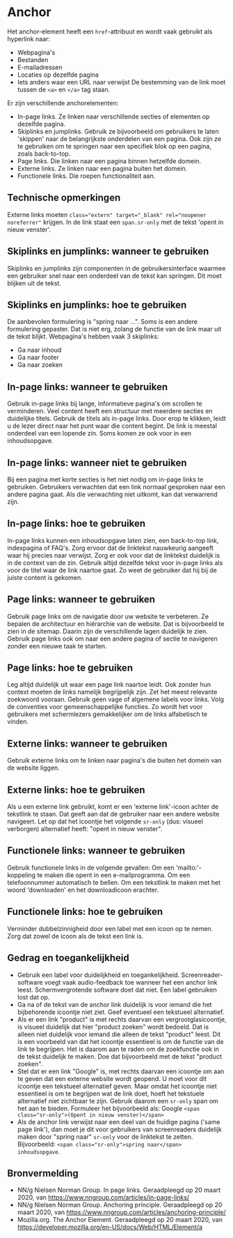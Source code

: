 
# Anchor

<StorybookComponent name="voorbeeldpagina-s-toepassingen-componenten-link" isExamplePage={true} variant="link" />

Het anchor-element heeft een `href`-attribuut en wordt vaak gebruikt als hyperlink naar:

- Webpagina's
- Bestanden
- E-mailadressen
- Locaties op dezelfde pagina
- Iets anders waar een URL naar verwijst
  De bestemming van de link moet tussen de `<a>` en `</a>` tag staan.

Er zijn verschillende anchorelementen:

- In-page links. Ze linken naar verschillende secties of elementen op dezelfde pagina.
- Skiplinks en jumplinks. Gebruik ze bijvoorbeeld om gebruikers te laten 'skippen' naar de belangrijkste onderdelen van een pagina. Ook zijn ze te gebruiken om te springen naar een specifiek blok op een pagina, zoals back-to-top.
- Page links. Die linken naar een pagina binnen hetzelfde domein.
- Externe links. Ze linken naar een pagina buiten het domein.
- Functionele links. Die roepen functionaliteit aan.

## Technische opmerkingen

Externe links moeten `class="extern" target="_blank" rel="noopener noreferrer"` krijgen. In de link staat een `span.sr-only` met de tekst 'opent in nieuw venster'.

## Skiplinks en jumplinks: wanneer te gebruiken

Skiplinks en jumplinks zijn componenten in de gebruikersinterface waarmee een gebruiker snel naar een onderdeel van de tekst kan springen. Dit moet blijken uit de tekst.

## Skiplinks en jumplinks: hoe te gebruiken

De aanbevolen formulering is "spring naar ...". Soms is een andere formulering gepaster. Dat is niet erg, zolang de functie van de link maar uit de tekst blijkt. Webpagina's hebben vaak 3 skiplinks:

- Ga naar inhoud
- Ga naar footer
- Ga naar zoeken

## In-page links: wanneer te gebruiken

Gebruik in-page links bij lange, informatieve pagina's om scrollen te verminderen. Veel content heeft een structuur met meerdere secties en duidelijke titels. Gebruik de titels als in-page links. Door erop te klikken, leidt u de lezer direct naar het punt waar die content begint. De link is meestal onderdeel van een lopende zin. Soms komen ze ook voor in een inhoudsopgave.

## In-page links: wanneer niet te gebruiken

Bij een pagina met korte secties is het niet nodig om in-page links te gebruiken. Gebruikers verwachten dat een link normaal gesproken naar een andere pagina gaat. Als die verwachting niet uitkomt, kan dat verwarrend zijn.

## In-page links: hoe te gebruiken

In-page links kunnen een inhoudsopgave laten zien, een back-to-top link, indexpagina of FAQ's. Zorg ervoor dat de linktekst nauwkeurig aangeeft waar hij precies naar verwijst. Zorg er ook voor dat de linktekst duidelijk is in de context van de zin. Gebruik altijd dezelfde tekst voor in-page links als voor de titel waar de link naartoe gaat. Zo weet de gebruiker dat hij bij de juiste content is gekomen.

## Page links: wanneer te gebruiken

Gebruik page links om de navigatie door uw website te verbeteren. Ze bepalen de architectuur en hiërarchie van de website. Dat is bijvoorbeeld te zien in de sitemap. Daarin zijn de verschillende lagen duidelijk te zien. Gebruik page links ook om naar een andere pagina of sectie te navigeren zonder een nieuwe taak te starten.

## Page links: hoe te gebruiken

Leg altijd duidelijk uit waar een page link naartoe leidt. Ook zonder hun context moeten de links namelijk begrijpelijk zijn.
Zet het meest relevante zoekwoord vooraan.
Gebruik geen vage of algemene labels voor links.
Volg de conventies voor gemeenschappelijke functies. Zo wordt het voor gebruikers met schermlezers gemakkelijker om de links alfabetisch te vinden.

## Externe links: wanneer te gebruiken

Gebruik externe links om te linken naar pagina's die buiten het domein van de website liggen.

## Externe links: hoe te gebruiken

Als u een externe link gebruikt, komt er een 'externe link'-icoon achter de tekstlink te staan. Dat geeft aan dat de gebruiker naar een andere website navigeert. Let op dat het icoontje het volgende `sr-only` (dus: visueel verborgen) alternatief heeft: "opent in nieuw venster".

## Functionele links: wanneer te gebruiken

Gebruik functionele links in de volgende gevallen:
Om een 'mailto:'-koppeling te maken die opent in een e-mailprogramma.
Om een telefoonnummer automatisch te bellen.
Om een tekstlink te maken met het woord 'downloaden' en het downloadicoon erachter.

## Functionele links: hoe te gebruiken

Verminder dubbelzinnigheid door een label met een icoon op te nemen. Zorg dat zowel de icoon als de tekst een link is.

## Gedrag en toegankelijkheid

- Gebruik een label voor duidelijkheid en toegankelijkheid. Screenreader-software voegt vaak audio-feedback toe wanneer het een anchor link leest. Schermvergrotende software doet dat niet. Een label gebruiken lost dat op.
- Ga na of de tekst van de anchor link duidelijk is voor iemand die het bijbehorende icoontje niet ziet. Geef eventueel een tekstueel alternatief.
- Als er een link "product" is met rechts daarvan een vergrootglasicoontje, is visueel duidelijk dat hier "product zoeken" wordt bedoeld. Dat is alleen niet duidelijk voor iemand die alleen de tekst "product" leest. Dit is een voorbeeld van dat het icoontje essentieel is om de functie van de link te begrijpen. Het is daarom aan te raden om de zoekfunctie ook in de tekst duidelijk te maken. Doe dat bijvoorbeeld met de tekst "product zoeken".
- Stel dat er een link "Google" is, met rechts daarvan een icoontje om aan te geven dat een externe website wordt geopend. U moet voor dit icoontje een tekstueel alternatief geven. Maar omdat het icoontje niet essentieel is om te begrijpen wat de link doet, hoeft het tekstuele alternatief niet zichtbaar te zijn. Gebruik daarom een `sr-only` span om het aan te bieden. Formuleer het bijvoorbeeld als: Google `<span class="sr-only">(Opent in nieuw venster)</span>`
- Als de anchor link verwijst naar een deel van de huidige pagina ('same page link'), dan moet je dit voor gebruikers van screenreaders duidelijk maken door "spring naar" `sr-only` voor de linktekst te zetten. Bijvoorbeeld: `<span class="sr-only">spring naar</span> inhoudsopgave`.

## Bronvermelding

- NN/g Nielsen Norman Group. In page links. Geraadpleegd op 20 maart 2020, van https://www.nngroup.com/articles/in-page-links/
- NN/g Nielsen Norman Group. Anchoring principle. Geraadpleegd op 20 maart 2020, van https://www.nngroup.com/articles/anchoring-principle/
- Mozilla.org. The Anchor Element. Geraadpleegd op 20 maart 2020, van
  https://developer.mozilla.org/en-US/docs/Web/HTML/Element/a
